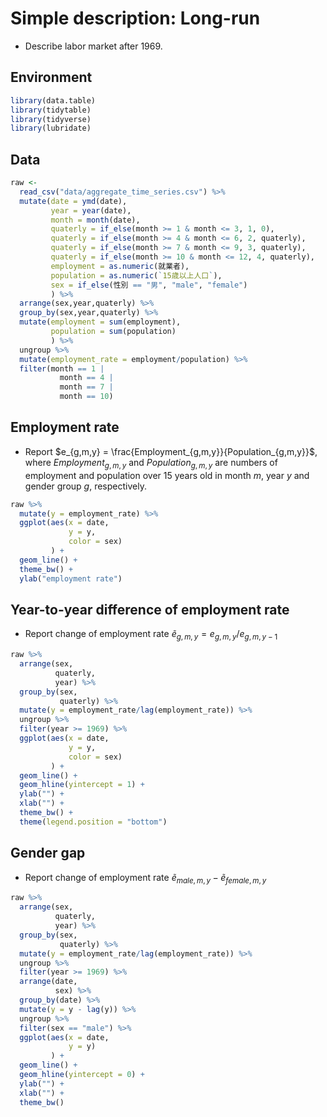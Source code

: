 # Simple description: Long-run

- Describe labor market after 1969.

## Environment

```r
library(data.table)
library(tidytable)
library(tidyverse)
library(lubridate)
```

## Data

```r
raw <- 
  read_csv("data/aggregate_time_series.csv") %>%
  mutate(date = ymd(date),
         year = year(date),
         month = month(date),
         quaterly = if_else(month >= 1 & month <= 3, 1, 0),
         quaterly = if_else(month >= 4 & month <= 6, 2, quaterly),
         quaterly = if_else(month >= 7 & month <= 9, 3, quaterly),
         quaterly = if_else(month >= 10 & month <= 12, 4, quaterly),
         employment = as.numeric(就業者),
         population = as.numeric(`15歳以上人口`),
         sex = if_else(性別 == "男", "male", "female")
         ) %>%
  arrange(sex,year,quaterly) %>%
  group_by(sex,year,quaterly) %>%
  mutate(employment = sum(employment),
         population = sum(population)
         ) %>%
  ungroup %>%
  mutate(employment_rate = employment/population) %>%
  filter(month == 1 | 
           month == 4 | 
           month == 7 | 
           month == 10)

```

## Employment rate

- Report $e_{g,m,y} = \frac{Employment_{g,m,y}}{Population_{g,m,y}}$, where $Employment_{g,m,y}$ and $Population_{g,m,y}$ are numbers of employment and population over 15 years old in month $m$, year $y$ and gender group $g$, respectively.

```r
raw %>%
  mutate(y = employment_rate) %>%
  ggplot(aes(x = date,
             y = y,
             color = sex)
         ) +
  geom_line() +
  theme_bw() +
  ylab("employment rate")
```

## Year-to-year difference of employment rate

- Report change of employment rate $\tilde e_{g,m,y}=e_{g,m,y}/e_{g,m,y-1}$

```r
raw %>%
  arrange(sex,
          quaterly,
          year) %>%
  group_by(sex,
           quaterly) %>%
  mutate(y = employment_rate/lag(employment_rate)) %>%
  ungroup %>%
  filter(year >= 1969) %>%
  ggplot(aes(x = date,
             y = y,
             color = sex)
         ) +
  geom_line() +
  geom_hline(yintercept = 1) +
  ylab("") +
  xlab("") +
  theme_bw() +
  theme(legend.position = "bottom")
```

## Gender gap

- Report change of employment rate $\tilde e_{male,m,y} - \tilde e_{female,m,y}$

```r
raw %>%
  arrange(sex,
          quaterly,
          year) %>%
  group_by(sex,
           quaterly) %>%
  mutate(y = employment_rate/lag(employment_rate)) %>%
  ungroup %>%
  filter(year >= 1969) %>%
  arrange(date,
          sex) %>%
  group_by(date) %>%
  mutate(y = y - lag(y)) %>%
  ungroup %>%
  filter(sex == "male") %>%
  ggplot(aes(x = date,
             y = y)
         ) +
  geom_line() +
  geom_hline(yintercept = 0) +
  ylab("") +
  xlab("") +
  theme_bw()
```
